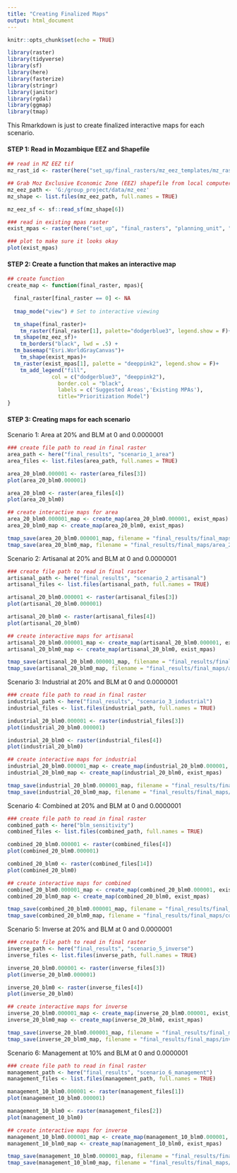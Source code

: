 ```yaml
---
title: "Creating Finalized Maps"
output: html_document
---
```


```r
knitr::opts_chunk$set(echo = TRUE)

library(raster)
library(tidyverse)
library(sf)
library(here)
library(fasterize)
library(stringr)
library(janitor)
library(rgdal)
library(ggmap)
library(tmap)
```

This Rmarkdown is just to create finalized interactive maps for each scenario.

#### **STEP 1: Read in Mozambique EEZ and Shapefile**
```r
## read in MZ EEZ tif
mz_rast_id <- raster(here("set_up/final_rasters/mz_eez_templates/mz_rast_id.tif"))

## Grab Moz Exclusive Economic Zone (EEZ) shapefile from local computer
mz_eez_path <- 'G:/group_project/data/mz_eez'
mz_shape <- list.files(mz_eez_path, full.names = TRUE) 

mz_eez_sf <- sf::read_sf(mz_shape[6])

### read in existing mpas raster
exist_mpas <- raster(here("set_up", "final_rasters", "planning_unit", "exist_mpa.tif"))

### plot to make sure it looks okay
plot(exist_mpas)
```


#### **STEP 2: Create a function that makes an interactive map**
```r
## create function
create_map <- function(final_raster, mpas){

  final_raster[final_raster == 0] <- NA
  
  tmap_mode("view") # Set to interactive viewing

  tm_shape(final_raster)+
    tm_raster(final_raster[1], palette="dodgerblue3", legend.show = F)+
  tm_shape(mz_eez_sf)+
    tm_borders("black", lwd = .5) +
  tm_basemap("Esri.WorldGrayCanvas")+
    tm_shape(exist_mpas)+
  tm_raster(exist_mpas[1], palette = "deeppink2", legend.show = F)+
    tm_add_legend("fill",
              col = c("dodgerblue3", "deeppink2"),
	            border.col = "black",
	            labels = c('Suggested Areas','Existing MPAs'),
	            title="Prioritization Model")
}
```

#### **STEP 3: Creating maps for each scenario**

Scenario 1: Area at 20% and BLM at 0 and 0.0000001
```r
### create file path to read in final raster
area_path <- here("final_results", "scenario_1_area")
area_files <- list.files(area_path, full.names = TRUE)

area_20_blm0.000001 <- raster(area_files[3])
plot(area_20_blm0.000001)

area_20_blm0 <- raster(area_files[4])
plot(area_20_blm0)

## create interactive maps for area
area_20_blm0.000001_map <- create_map(area_20_blm0.000001, exist_mpas)
area_20_blm0_map <- create_map(area_20_blm0, exist_mpas)

tmap_save(area_20_blm0.000001_map, filename = "final_results/final_maps/area_20_blm0.000001_map.html")
tmap_save(area_20_blm0_map, filename = "final_results/final_maps/area_20_blm0_map.html")
```

Scenario 2: Artisanal at 20% and BLM at 0 and 0.0000001
```r
### create file path to read in final raster
artisanal_path <- here("final_results", "scenario_2_artisanal")
artisanal_files <- list.files(artisanal_path, full.names = TRUE)

artisanal_20_blm0.000001 <- raster(artisanal_files[3])
plot(artisanal_20_blm0.000001)

artisanal_20_blm0 <- raster(artisanal_files[4])
plot(artisanal_20_blm0)

## create interactive maps for artisanal 
artisanal_20_blm0.000001_map <- create_map(artisanal_20_blm0.000001, exist_mpas)
artisanal_20_blm0_map <- create_map(artisanal_20_blm0, exist_mpas)

tmap_save(artisanal_20_blm0.000001_map, filename = "final_results/final_maps/artisanal_20_blm0.000001_map.html")
tmap_save(artisanal_20_blm0_map, filename = "final_results/final_maps/artisanal_20_blm0_map.html")
```

Scenario 3: Industrial at 20% and BLM at 0 and 0.0000001
```r
### create file path to read in final raster
industrial_path <- here("final_results", "scenario_3_industrial")
industrial_files <- list.files(industrial_path, full.names = TRUE)

industrial_20_blm0.000001 <- raster(industrial_files[3])
plot(industrial_20_blm0.000001)

industrial_20_blm0 <- raster(industrial_files[4])
plot(industrial_20_blm0)

## create interactive maps for industrial 
industrial_20_blm0.000001_map <- create_map(industrial_20_blm0.000001, exist_mpas)
industrial_20_blm0_map <- create_map(industrial_20_blm0, exist_mpas)

tmap_save(industrial_20_blm0.000001_map, filename = "final_results/final_maps/industrial_20_blm0.000001_map.html")
tmap_save(industrial_20_blm0_map, filename = "final_results/final_maps/industrial_20_blm0_map.html")
```


Scenario 4: Combined at 20% and BLM at 0 and 0.0000001
```r
### create file path to read in final raster
combined_path <- here("blm_sensitivity")
combined_files <- list.files(combined_path, full.names = TRUE)

combined_20_blm0.000001 <- raster(combined_files[4])
plot(combined_20_blm0.000001)

combined_20_blm0 <- raster(combined_files[14])
plot(combined_20_blm0)

## create interactive maps for combined 
combined_20_blm0.000001_map <- create_map(combined_20_blm0.000001, exist_mpas)
combined_20_blm0_map <- create_map(combined_20_blm0, exist_mpas)

tmap_save(combined_20_blm0.000001_map, filename = "final_results/final_maps/combined_20_blm0.000001_map.html")
tmap_save(combined_20_blm0_map, filename = "final_results/final_maps/combined_20_blm0_map.html")
```


Scenario 5: Inverse at 20% and BLM at 0 and 0.0000001
```r
### create file path to read in final raster
inverse_path <- here("final_results", "scenario_5_inverse")
inverse_files <- list.files(inverse_path, full.names = TRUE)

inverse_20_blm0.000001 <- raster(inverse_files[3])
plot(inverse_20_blm0.000001)

inverse_20_blm0 <- raster(inverse_files[4])
plot(inverse_20_blm0)

## create interactive maps for inverse
inverse_20_blm0.000001_map <- create_map(inverse_20_blm0.000001, exist_mpas)
inverse_20_blm0_map <- create_map(inverse_20_blm0, exist_mpas)

tmap_save(inverse_20_blm0.000001_map, filename = "final_results/final_maps/inverse_20_blm0.000001_map.html")
tmap_save(inverse_20_blm0_map, filename = "final_results/final_maps/inverse_20_blm0_map.html")
```

Scenario 6: Management at 10% and BLM at 0 and 0.0000001
```r
### create file path to read in final raster
management_path <- here("final_results", "scenario_6_management")
management_files <- list.files(management_path, full.names = TRUE)

management_10_blm0.000001 <- raster(management_files[1])
plot(management_10_blm0.000001)

management_10_blm0 <- raster(management_files[2])
plot(management_10_blm0)

## create interactive maps for inverse
management_10_blm0.000001_map <- create_map(management_10_blm0.000001, exist_mpas)
management_10_blm0_map <- create_map(management_10_blm0, exist_mpas)

tmap_save(management_10_blm0.000001_map, filename = "final_results/final_maps/inverse_20_blm0.000001_map.html")
tmap_save(management_10_blm0_map, filename = "final_results/final_maps/inverse_20_blm0_map.html")
```



